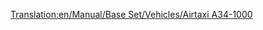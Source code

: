 [[Translation:en/Manual/Base Set/Vehicles/Airtaxi A34-1000]]
{{hu/Navbox Légi járművek}}
{{hu/Repülőgépek|Name=Légitaxi A34-1000
|Image=[[File:en/AirTaxiA34-1000.png|Airtaxi A34-1000]]
|Cost=34.812 (65,624)
|Speed=947 km/h (592 MPH)
|Annual=3.656 (7,312)
|Designed=2000
|Lifespan=25
|Capacity=75 utas és 10 csomag levél
|Description=Az első "futurisztikus" repülőgép. Fiktív, de kétségtelenül létező légibusz ill. légitaxi ihlette.
|Real-life=--
}}